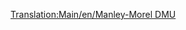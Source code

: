 [[Translation:Main/en/Manley-Morel DMU]]{{Template:Trenes/Es
|Imagen=[[File:en/Manleymoreldmu.png]]
|Nombre=Manley-Morel DMU
|Precio=25.780 € (12.890 £)
|Velocidad=112 km/h (70 mph)
|Peso=32 t
|Potencia=600 CV (447 kW)
|Coste-anual=2.556 € (1.278 £)
|Diseño=1957
|Duración=12
|Capacidad=76 pasajeros
|Descripción=la '''«Manley-Morel DMU»''' es una unidad diésel múltiple que consta dos unidades y lleva pasajeros.

Estos trenes en realidad son sólo adecuados para el transporte ligero de pasajeros, ya que carecen de potencia para transportar mercancías pesadas y arrastrar más unidades. Puede agregar más unidades para aumentar la potencia y la capacidad (al más puro estilo DMU), pero todavía estará limitado a una velocidad máxima de 112 Km/h siendo otra opción mejor esperar a la llegada del «[[Main/es/SH "125"|SH "125"]]» en 1977.

Una advertencia sin embargo: cuando se añaden trenes más rápidos a una gran red, puede encontrarse con que se quedan detrás de otras unidades más lentas, perdiendo velocidad toda la red, así que usted deberá o bien actualizar la plantilla entera, o mantener las DMU en un trozo de vías separadas de la red principal, o construir [[Main/es/Tramos de adelantamiento|tramos de adelantamiento]].

Este tren se queda obsoleto con la aparición del [[Main/es/Dash|"Dash"]] en 1984, 8 km/h más rápido y 100 CV más potente (aunque no parezca mucho te sorprenderá la rapidez con que la que arranca).
|Vida-real=Esta es la versión de Transport Tycoon de la [http://www.wikipedia.org/wiki/British Rail Class 101 Metro-Cammell Class 101 DMU] que se introdujo como parte del Plan de Modernización de 1956 de la British Railways, diseñado para reemplazar las locomotoras de vapor de las líneas locales y las semi-expresos. Es representativo del estilo general de las DMU introducidas a finales de los años 50 y principios de los 60. Increíblemente, a pesar de su vida útil en TTD (12 años), estas máquinas fueron vistos aún. de forma perseverante en todo el campo británico, ¡en fecha tan tardía como es el año 2003!
}}